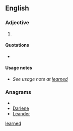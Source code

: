==English==

===Adjective===
{{en-adj}}

# {{poetic}} {{alternative spelling of|[[learned#Adjective|learned]]}}

====Quotations====
* {{seeCites}}

====Usage notes====
* ''See usage note at [[learned#Usage notes|learned]]''

===Anagrams===
* {{alphagram|adeelnr}}
* [[Darlene#English|Darlene]]
* [[Leander#English|Leander]]

[[Category:English terms spelled with È|learned]]
